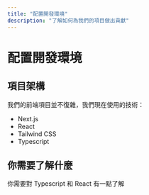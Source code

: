 ```yaml
---
title: "配置開發環境"
description: "了解如何為我們的項目做出貢獻"
---
```


# 配置開發環境

## 項目架構

我們的前端項目並不復雜，我們現在使用的技術：

- Next.js
- React
- Tailwind CSS
- Typescript

## 你需要了解什麼

你需要對 Typescript 和 React 有一點了解
